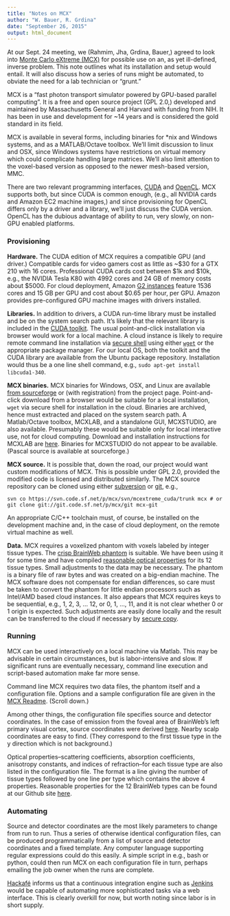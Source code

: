 ```yaml
---
title: "Notes on MCX"
author: "W. Bauer, R. Grdina"
date: "September 26, 2015"
output: html_document
---
```


At our Sept. 24 meeting, we (Rahmim, Jha, Grdina, Bauer,) agreed to look into [Monte Carlo eXtreme (MCX)](http://mcx.sourceforge.net/cgi-bin/index.cgi?Home) for possible use on an, as yet ill-defined, inverse problem. This note outlines what its installation and setup would entail. It will also discuss how a series of runs might be automated, to obviate the need for a lab technician or "grunt."

MCX is a "fast photon transport simulator powered by GPU-based parallel computing". It is a free and open source project (GPL 2.0,) developed and maintained by Massachusetts General and Harvard with funding from NIH. It has been in use and development for ~14 years and is considered the gold standard in its field.

MCX is available in several forms, including binaries for *nix and Windows systems, and as a MATLAB/Octave toolbox. We'll limit discussion to linux and OSX, since Windows systems have restrictions on virtual memory which could complicate handling large matrices. We'll also limit attention to the voxel-based version as opposed to the newer mesh-based version, MMC.

There are two relevant programming interfaces, [CUDA](https://en.wikipedia.org/wiki/CUDA) and [OpenCL](https://en.wikipedia.org/wiki/OpenCL). MCX supports both, but since CUDA is common enough, (e.g., all NVIDIA cards and Amazon EC2 machine images,) and since provisioning for OpenCL differs only by a driver and a library, we'll just discuss the CUDA version. OpenCL has the dubious advantage of ability to run, very slowly, on non-GPU enabled platforms.

### Provisioning

**Hardware.** The CUDA edition of MCX requires a compatible GPU (and driver.) Compatible cards for video gamers cost as little as ~$30 for a GTX 210 with 16 cores. Professional CUDA cards cost between $1k and $10k, e.g., the NVIDIA Tesla K80 with 4992 cores and 24 GB of memory costs about $5000. For cloud deployment, Amazon [G2 instances](http://aws.amazon.com/ec2/instance-types/) feature 1536 cores and 15 GB per GPU and cost about $0.65 per hour, per GPU. Amazon provides pre-configured GPU machine images with drivers installed.

**Libraries.** In addition to drivers, a CUDA run-time library must be installed and be on the system search path. It's likely that the relevant library is included in the [CUDA toolkit](https://developer.nvidia.com/cuda-toolkit). The usual point-and-click installation via browser would work for a local machine. A cloud instance is likely to require remote command line installation via [secure shell](https://en.wikipedia.org/wiki/Secure_Shell) using either [`wget`](https://en.wikipedia.org/wiki/Wget) or the appropriate package manager. For our local OS, both the toolkit and the CUDA library are available from the Ubuntu package repository. Installation would thus be a one line shell command, e.g., `sudo apt-get install libcuda1-340`.

**MCX binaries.** MCX binaries for Windows, OSX, and Linux are available [from sourceforge](http://sourceforge.net/projects/mcx/files/mcx%20binary/0.9.7-2%20%28Dark%20Matter%20alpha%20update%202%29/) or (with registration) from the project page. Point-and-click download from a browser would be suitable for a local installation, `wget` via secure shell for installation in the cloud. Binaries are archived, hence must extracted and placed on the system search path. A Matlab/Octave toolbox, MCXLAB, and a standalone GUI, MCXSTUDIO, are also available. Presumably these would be suitable only for local interactive use, not for cloud computing. Download and installation instructions for MCXLAB are [here](http://mcx.sourceforge.net/cgi-bin/index.cgi?Doc/MCXLAB). Binaries for MCXSTUDIO do not appear to be available. (Pascal source is available at sourceforge.)

**MCX source.** It is possible that, down the road, our project would want custom modifications of MCX. This is possible under GPL 2.0, provided the modified code is licensed and distributed similarly. The MCX source repository can be cloned using either [subversion](https://en.wikipedia.org/wiki/Apache_Subversion) or [git](https://en.wikipedia.org/wiki/Git_%28software%29), e.g.,
```
svn co https://svn.code.sf.net/p/mcx/svn/mcextreme_cuda/trunk mcx # or
git clone git://git.code.sf.net/p/mcx/git mcx-git
```
An appropriate C/C++ toolchain must, of course, be installed on the development machine and, in the case of cloud deployment, on the remote virtual machine as well.

**Data.** MCX requires a voxelized phantom with voxels labeled by integer tissue types. The [crisp BrainWeb  phantom](http://brainweb.bic.mni.mcgill.ca/cgi/brainweb1?alias=phantom_1.0mm_normal_crisp&download=1) is suitable. We have been using it for some time and have compiled [reasonable optical properties](http://brain-initiative.github.io/know_brainR/Rmds/jacques.html) for its 12 tissue types. Small adjustments to the data may be necessary. The phantom is a binary file of raw bytes and was created on a big-endian machine. The MCX software does not compensate for endian differences, so care must be taken to convert the phantom for little endian processors such as Intel/AMD based cloud instances. It also appears that MCX requires keys to be sequential, e.g., 1, 2, 3, ... 12, or 0, 1, ..., 11, and it is not clear whether 0 or 1 origin is expected. Such adjustments are easily done locally and the result can be transferred to the cloud if necessary by [secure copy](https://en.wikipedia.org/wiki/Secure_copy).

### Running

MCX can be used interactively on a local machine via Matlab. This may be advisable in certain circumstances, but is labor-intensive and slow. If significant runs are eventually  necessary, command line execution and script-based automation make far more sense.

Command line MCX requires two data files, the phantom itself and a configuration file. Options and a sample configuration file are given in the [MCX Readme](http://sourceforge.net/p/mcx/svn/HEAD/tree/mcextreme_cuda/trunk/README.txt). (Scroll down.)

Among other things, the configuration file specifies source and detector coordinates. In the case of emission from the foveal area of BrainWeb's left primary visual cortex, source coordinates were derived [here](http://brain-initiative.github.io/know_brainR/Rmds/foveal_17.html). Nearby scalp coordinates are easy to find. (They correspond to the first tissue type in the y direction which is not background.)

Optical properties--scattering coefficients, absorption coefficients, anisotropy constants, and indices of refraction--for each tissue type are also listed in the configuration file. The format is a line giving the number of tissue types followed by one line per type which contains the above 4 properties. Reasonable properties for the 12 BrainWeb types can be found at our Github site [here](https://github.com/brain-initiative/know_brainR/blob/master/data/tissue_properties.csv).

### Automating

Source and detector coordinates are the most likely parameters to change from run to run. Thus a series of otherwise identical configuration files, can be produced programmatically from a list of source and detector coordinates and a fixed template. Any computer language supporting regular expressions could do this easily. A simple script in e.g., bash or python, could then run MCX on each configuration file in turn, perhaps emailing the job owner when the runs are complete.

[Hackafé](https://github.com/umbc-hackafe) informs us that a continuous integration engine such as [Jenkins](https://jenkins-ci.org/) would be capable of automating more sophisticated tasks via a web interface. This is clearly overkill for now, but worth noting since labor is in short supply.
